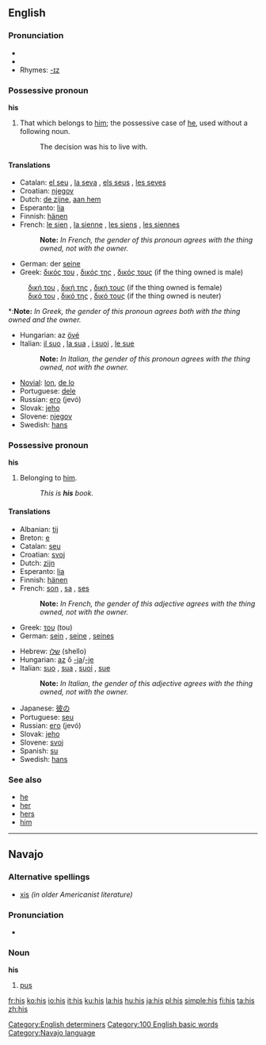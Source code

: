 ==English==

{{rank|that|was|he|10|his|with|is|it}}

===Pronunciation===
*{{SAMPA|/'/}}
*{{IPA|/hIs/}}
*Rhymes: [[Rhymes:English:-ɪz|-ɪz]]

===Possessive pronoun===
'''his'''

#That which belongs to [[him]]; the possessive case of [[he]], used without a following noun.
#:The decision was his to live with.

====Translations====
{{top}}
*Catalan: [[el seu]] {{m}}, [[la seva]] {{f}}, [[els seus]] {{p}}, [[les seves]] {{f}} {{p}}
*Croatian: [[njegov]]
*Dutch: [[de zijne]], [[aan hem]]
*Esperanto: [[lia]]
*Finnish: [[hänen]]
*French: [[le sien]] {{m}}, [[la sienne]] {{f}}, [[les siens]] {{p}}, [[les siennes]] {{f}} {{p}}
*:'''Note:''' ''In French, the gender of this pronoun agrees with the thing owned, not with the owner.''
*German: der [[seine]]
*Greek: [[δικός του]] {{m}}, [[δικός της]] {{f}}, [[δικός τους]] {{p}} (if the thing owned is male)
:[[δική του]] {{m}}, [[δική της]] {{f}}, [[δική τους]] {{p}} (if the thing owned is female)
:[[δικό του]] {{m}}, [[δικό της]] {{f}}, [[δικό τους]] {{p}} (if the thing owned is neuter)
*:'''Note:''' ''In Greek, the gender of this pronoun agrees both with the thing owned and the owner.''
{{mid}}
*Hungarian: az [[övé]]
*Italian: [[il suo]] {{m}}, [[la sua]] {{f}}, [[i suoi]] {{p}}, [[le sue]] {{f}} {{p}}
*:'''Note:''' ''In Italian, the gender of this pronoun agrees with the thing owned, not with the owner.''
*[[Novial]]: [[lon]], [[de lo]]
*Portuguese: [[dele]]
*Russian: [[его]] (jevó)
*Slovak: [[jeho#Slovak|jeho]]
*Slovene: [[njegov]]
*Swedish: [[hans]]
{{bottom}}

===Possessive pronoun===
'''his'''

# {{italbrac|attributive}} Belonging to [[him]].
#:''This is '''his''' book.''

====Translations====
{{top}}
*Albanian: [[tij]]
*Breton: [[e]]
*Catalan: [[seu]]
*Croatian: [[svoj]]
*Dutch: [[zijn]] {{m}}
*Esperanto: [[lia]]
*Finnish: [[hänen]]
*French: [[son]] {{m}}, [[sa]] {{f}}, [[ses]] {{p}}
*:'''Note:''' ''In French, the gender of this adjective agrees with the thing owned, not with the owner.''
*Greek: [[του]] (tou) {{m}}
*German: [[sein]] {{m}}, [[seine]] {{f}}, [[seines]] {{n}}
{{mid}}
*Hebrew: [[שלו]] (shello)
*Hungarian: [[az]] ő [[-ja]]/[[-je]]
*Italian: [[suo]] {{m}}, [[sua]] {{f}}, [[suoi]] {{p}}, [[sue]] {{f}} {{p}}
*:'''Note:''' ''In Italian, the gender of this adjective agrees with the thing owned, not with the owner.''
*Japanese: [[彼の]]
*Portuguese: [[seu]]
*Russian: [[его]] (jevó)
*Slovak: [[jeho#Slovak|jeho]]
*Slovene: [[svoj]]
*Spanish: [[su]]
*Swedish: [[hans]]
{{bottom}}

===See also===
*[[he]]
*[[her]]
*[[hers]]
*[[him]]

[[Category:English determiners]]
[[Category:100 English basic words]]

----

==Navajo==

===Alternative spellings===
*[[xis]] ''(in older Americanist literature)''

===Pronunciation===
*{{IPA|[xɪ̀s]}}

===Noun===
'''his'''

#[[pus]]

[[Category:Navajo language]]

[[fr:his]]
[[ko:his]]
[[io:his]]
[[it:his]]
[[ku:his]]
[[la:his]]
[[hu:his]]
[[ja:his]]
[[pl:his]]
[[simple:his]]
[[fi:his]]
[[ta:his]]
[[zh:his]]